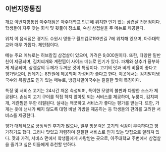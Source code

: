 ## 이번지깡통집

개요
이번지깡통집 아주대점은 아주대학교 인근에 위치한 인기 있는 삼겹살 전문점이다. 학생들이 자주 찾는 회식 및 뒷풀이 장소로, 숙성 삼겹살을 주 메뉴로 제공한다.

위치
이 음식점은 경기도 수원시 영통구 월드컵로193번길 7에 위치해 있으며, 아주대학교와 매우 가깝다. 체인점이다.

메뉴
주요 메뉴로는 허브칼집 삼겹살이 있으며, 가격은 9,000원이다. 또한, 다양한 밑반찬이 제공되며, 김치찌개와 계란찜이 사이드 메뉴로 인기가 있다​​. 파채와 상추가 풍부하게 제공되며, 삼겹살의 두께가 두꺼운 것이 특징이다​​. 고기의 맛과 비계 비율이 좋다고 평가받으며, 껍데기는 8천원에 제공되며 가성비가 좋다고 한다​​​​. 이곳에서는 김치말이냉국수와 볶음밥도 인기 있는 메뉴로, 냉김치말이국수는 칼칼한 맛이 특징이다​​​​.

특징 및 서비스
고기는 24시간 저온 숙성되며, 특이한 모양의 불판과 다양한 소스가 제공된다. 손님이 고기 구이를 직접 하지 않아도 되는 서비스를 제공하며, 누룽지, 김치찌개, 계란찜은 무한 리필된다​​. 실내는 깨끗하고 서비스가 좋다는 평가를 받는다. 또한, 가게는 옷에 냄새가 배지 않도록 대형 비닐 가방을 제공하는 등 학생들의 편의를 고려한 서비스를 제공한다.

평가
대체적으로 긍정적인 후기가 많으나, 일부 방문객은 고기의 식감이 부족하다고 평가하기도 했다​​. 그러나 맛있고 저렴하며 친절한 서비스로 인기 있는 맛집으로 알려져 있다​​. 맛과 가격, 서비스 면에서 학생들에게 사랑받는 곳으로, 아주대학교 주변에서 삼겹살을 즐기고 싶은 이들에게 추천할 만하다.